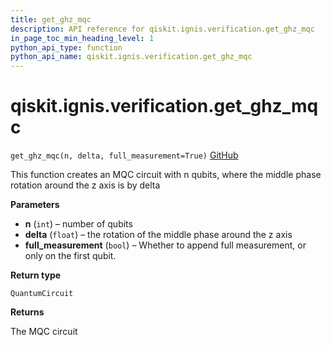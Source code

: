 ```yaml
---
title: get_ghz_mqc
description: API reference for qiskit.ignis.verification.get_ghz_mqc
in_page_toc_min_heading_level: 1
python_api_type: function
python_api_name: qiskit.ignis.verification.get_ghz_mqc
---
```


# qiskit.ignis.verification.get\_ghz\_mqc

<span id="qiskit.ignis.verification.get_ghz_mqc" />

`get_ghz_mqc(n, delta, full_measurement=True)` [GitHub](https://github.com/qiskit-community/qiskit-ignis/tree/stable/0.6/qiskit/ignis/verification/entanglement/linear.py "view source code")

This function creates an MQC circuit with n qubits, where the middle phase rotation around the z axis is by delta

**Parameters**

*   **n** (`int`) – number of qubits
*   **delta** (`float`) – the rotation of the middle phase around the z axis
*   **full\_measurement** (`bool`) – Whether to append full measurement, or only on the first qubit.

**Return type**

`QuantumCircuit`

**Returns**

The MQC circuit

